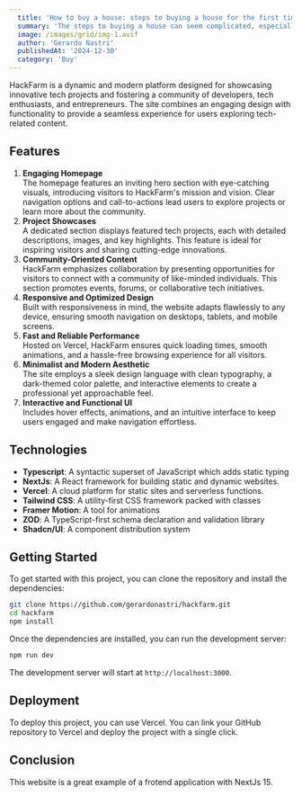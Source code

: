 ```yaml
---
  title: 'How to buy a house: steps to buying a house for the first time'
  summary: 'The steps to buying a house can seem complicated, especially for first-time homebuyers with no prior experience.'
  image: /images/grid/img-1.avif
  author: 'Gerardo Nastri'
  publishedAt: '2024-12-30'
  category: 'Buy'
---
```


HackFarm is a dynamic and modern platform designed for showcasing innovative tech projects and fostering a community of developers, tech enthusiasts, and entrepreneurs. The site combines an engaging design with functionality to provide a seamless experience for users exploring tech-related content.

## Features

1. **Engaging Homepage**  
   The homepage features an inviting hero section with eye-catching visuals, introducing visitors to HackFarm's mission and vision. Clear navigation options and call-to-actions lead users to explore projects or learn more about the community.
2. **Project Showcases**  
   A dedicated section displays featured tech projects, each with detailed descriptions, images, and key highlights. This feature is ideal for inspiring visitors and sharing cutting-edge innovations.
3. **Community-Oriented Content**  
   HackFarm emphasizes collaboration by presenting opportunities for visitors to connect with a community of like-minded individuals. This section promotes events, forums, or collaborative tech initiatives.
4. **Responsive and Optimized Design**  
   Built with responsiveness in mind, the website adapts flawlessly to any device, ensuring smooth navigation on desktops, tablets, and mobile screens.
5. **Fast and Reliable Performance**  
   Hosted on Vercel, HackFarm ensures quick loading times, smooth animations, and a hassle-free browsing experience for all visitors.
6. **Minimalist and Modern Aesthetic**  
   The site employs a sleek design language with clean typography, a dark-themed color palette, and interactive elements to create a professional yet approachable feel.
7. **Interactive and Functional UI**  
   Includes hover effects, animations, and an intuitive interface to keep users engaged and make navigation effortless.

## Technologies

- **Typescript**: A syntactic superset of JavaScript which adds static typing
- **NextJs**: A React framework for building static and dynamic websites.
- **Vercel**: A cloud platform for static sites and serverless functions.
- **Tailwind CSS**: A utility-first CSS framework packed with classes
- **Framer Motion**: A tool for animations
- **ZOD**: A TypeScript-first schema declaration and validation library
- **Shadcn/UI**: A component distribution system

## Getting Started

To get started with this project, you can clone the repository and install the
dependencies:

```bash
git clone https://github.com/gerardonastri/hackfarm.git
cd hackfarm
npm install
```

Once the dependencies are installed, you can run the development server:

```bash
npm run dev
```

The development server will start at `http://localhost:3000`.

## Deployment

To deploy this project, you can use Vercel. You can link your GitHub repository
to Vercel and deploy the project with a single click.

## Conclusion

This website is a great example of a frotend
application with NextJs 15. 
